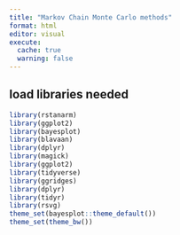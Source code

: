 ```yaml
---
title: "Markov Chain Monte Carlo methods"
format: html
editor: visual
execute:
  cache: true
  warning: false
---
```


## load libraries needed

```r
library(rstanarm)
library(ggplot2)
library(bayesplot)
library(blavaan)
library(dplyr)
library(magick)
library(ggplot2)
library(tidyverse)
library(ggridges)
library(dplyr)
library(tidyr)
library(rsvg)
theme_set(bayesplot::theme_default())
theme_set(theme_bw())

```

# 
